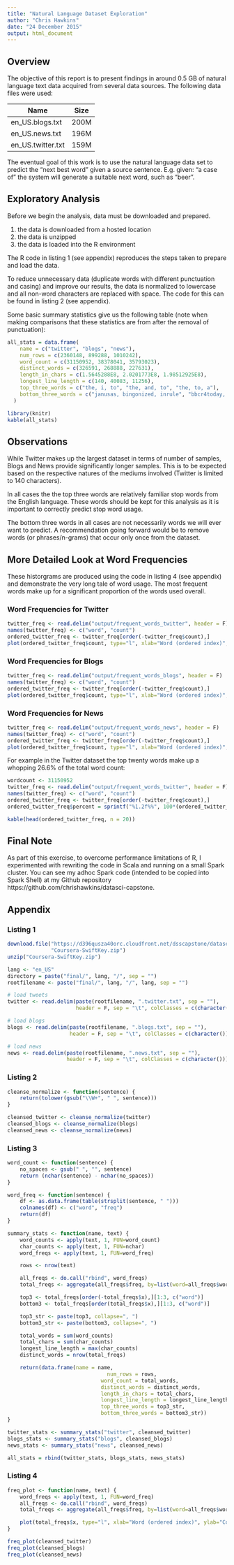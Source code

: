 ```yaml
---
title: "Natural Language Dataset Exploration"
author: "Chris Hawkins"
date: "24 December 2015"
output: html_document
---
```


## Overview

The objective of this report is to present findings in around 0.5 GB of natural language text data acquired from several data
sources. The following data files were used:

|Name|Size|
|---|---|
|en_US.blogs.txt|200M|
|en_US.news.txt|196M|
|en_US.twitter.txt|159M|

The eventual goal of this work is to use the natural language data set to predict the "next best word" given a source sentence.
E.g. given: "a case of" the system will generate a suitable next word, such as "beer".

## Exploratory Analysis

Before we begin the analysis, data must be downloaded and prepared.

1. the data is downloaded from a hosted location
2. the data is unzipped
3. the data is loaded into the R environment

The R code in listing 1 (see appendix) reproduces the steps taken
to prepare and load the data.

To reduce unnecessary data (duplicate words with different punctuation and casing) and improve our results, the data is normalized
to lowercase and all non-word characters are replaced with space. The code for this can be found in listing 2 (see appendix).

Some basic summary statistics give us the following table (note when making comparisons
that these statistics are from after the removal of punctuation):

```r

all_stats = data.frame(
    name = c("twitter", "blogs", "news"),
    num_rows = c(2360148, 899288, 1010242),
    word_count = c(31150952, 38378041, 35793023),
    distinct_words = c(326591, 268888, 227631),
    length_in_chars = c(1.5645288E8, 2.0201773E8, 1.98512925E8),
    longest_line_length = c(140, 40083, 11256),
    top_three_words = c("the, i, to", "the, and, to", "the, to, a"),
    bottom_three_words = c("janusas, bingonized, inrule", "bbcr4today, mells, raafi", "frane, inshort, hilyer")
  )

```

```r
library(knitr)
kable(all_stats)
```

## Observations

While Twitter makes up the largest dataset in terms of number of samples, Blogs and News provide significantly longer
samples. This is to be expected based on the respective natures of the mediums involved (Twitter is limited to 140 characters).

In all cases the the top three words are relatively familiar stop words from the English language. These words should be kept
for this analysis as it is important to correctly predict stop word usage.

The bottom three words in all cases are not necessarily words we will ever want to predict. A recommendation going forward would be
to remove words (or phrases/n-grams) that occur only once from the dataset.

## More Detailed Look at Word Frequencies

These historgrams are produced using the code in listing 4 (see appendix) and demonstrate the very long tale of word usage.
The most frequent words make up for a significant proportion of the words used overall.

### Word Frequencies for Twitter

```r
twitter_freq <- read.delim("output/frequent_words_twitter", header = F)
names(twitter_freq) <- c("word", "count")
ordered_twitter_freq <- twitter_freq[order(-twitter_freq$count),]
plot(ordered_twitter_freq$count, type="l", xlab="Word (ordered index)", ylab="Count")
```

### Word Frequencies for Blogs

```r
twitter_freq <- read.delim("output/frequent_words_blogs", header = F)
names(twitter_freq) <- c("word", "count")
ordered_twitter_freq <- twitter_freq[order(-twitter_freq$count),]
plot(ordered_twitter_freq$count, type="l", xlab="Word (ordered index)", ylab="Count")
```

### Word Frequencies for News

```r
twitter_freq <- read.delim("output/frequent_words_news", header = F)
names(twitter_freq) <- c("word", "count")
ordered_twitter_freq <- twitter_freq[order(-twitter_freq$count),]
plot(ordered_twitter_freq$count, type="l", xlab="Word (ordered index)", ylab="Count")
```

For example in the Twitter dataset the top twenty words make up a whopping 26.6% of the total word count:

```r
wordcount <- 31150952
twitter_freq <- read.delim("output/frequent_words_twitter", header = F)
names(twitter_freq) <- c("word", "count")
ordered_twitter_freq <- twitter_freq[order(-twitter_freq$count),]
ordered_twitter_freq$percent = sprintf("%1.2f%%", 100*(ordered_twitter_freq$count / wordcount))
```

```r
kable(head(ordered_twitter_freq, n = 20))
```

## Final Note

As part of this exercise, to overcome performance limitations of R, I experimented with rewriting the code
in Scala and running on a small Spark cluster. You can see my adhoc Spark code (intended to be copied into Spark Shell)
at my Github repository https://github.com/chrishawkins/datasci-capstone.

## Appendix

### Listing 1

```r
download.file("https://d396qusza40orc.cloudfront.net/dsscapstone/dataset/Coursera-SwiftKey.zip",
              "Coursera-SwiftKey.zip")
unzip("Coursera-SwiftKey.zip")

lang <- "en_US"
directory = paste("final/", lang, "/", sep = "")
rootfilename <- paste("final/", lang, "/", lang, sep = "")

# load tweets
twitter <- read.delim(paste(rootfilename, ".twitter.txt", sep = ""),
                      header = F, sep = "\t", colClasses = c(character()))

# load blogs
blogs <- read.delim(paste(rootfilename, ".blogs.txt", sep = ""),
                    header = F, sep = "\t", colClasses = c(character()))

# load news
news <- read.delim(paste(rootfilename, ".news.txt", sep = ""),
                   header = F, sep = "\t", colClasses = c(character()))
```

### Listing 2

```r
cleanse_normalize <- function(sentence) {
	return(tolower(gsub("\\W+", " ", sentence)))
}

cleansed_twitter <- cleanse_normalize(twitter)
cleansed_blogs <- cleanse_normalize(blogs)
cleansed_news <- cleanse_normalize(news)
```

### Listing 3

```r

word_count <- function(sentence) {
	no_spaces <- gsub(" ", "", sentence)
    return (nchar(sentence) - nchar(no_spaces))
}

word_freq <- function(sentence) {
	df <- as.data.frame(table(strsplit(sentence, " ")))
	colnames(df) <- c("word", "freq")
	return(df)
}

summary_stats <- function(name, text) {
	word_counts <- apply(text, 1, FUN=word_count)
	char_counts <- apply(text, 1, FUN=nchar)
	word_freqs <- apply(text, 1, FUN=word_freq)

	rows <- nrow(text)

	all_freqs <- do.call("rbind", word_freqs)
	total_freqs <- aggregate(all_freqs$freq, by=list(word=all_freqs$word), FUN=sum)

	top3 <- total_freqs[order(-total_freqs$x),][1:3, c("word")]
	bottom3 <- total_freqs[order(total_freqs$x),][1:3, c("word")]

	top3_str <- paste(top3, collapse=", ")
	bottom3_str <- paste(bottom3, collapse=", ")

	total_words = sum(word_counts)
	total_chars = sum(char_counts)
	longest_line_length = max(char_counts)
	distinct_words = nrow(total_freqs)

	return(data.frame(name = name,
						        num_rows = rows,
					  	      word_count = total_words,
					  	      distinct_words = distinct_words,
					  	      length_in_chars = total_chars,
					  	      longest_line_length = longest_line_length,
					  	      top_three_words = top3_str,
					  	      bottom_three_words = bottom3_str))
}

twitter_stats <- summary_stats("twitter", cleansed_twitter)
blogs_stats <- summary_stats("blogs", cleansed_blogs)
news_stats <- summary_stats("news", cleansed_news)

all_stats = rbind(twitter_stats, blogs_stats, news_stats)

```

### Listing 4

```r

freq_plot <- function(name, text) {
	word_freqs <- apply(text, 1, FUN=word_freq)
	all_freqs <- do.call("rbind", word_freqs)
	total_freqs <- aggregate(all_freqs$freq, by=list(word=all_freqs$word), FUN=sum)

	plot(total_freqs$x, type="l", xlab="Word (ordered index)", ylab="Count")
}

freq_plot(cleansed_twitter)
freq_plot(cleansed_blogs)
freq_plot(cleansed_news)

```